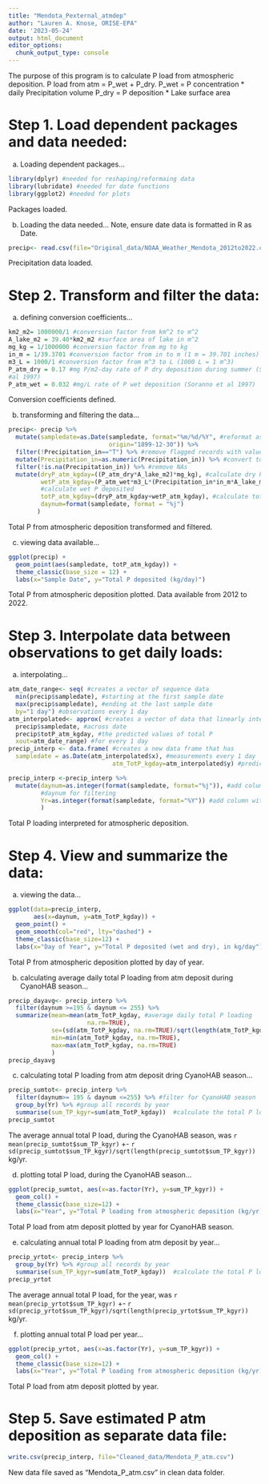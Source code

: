 ```yaml
---
title: "Mendota_Pexternal_atmdep"
author: "Lauren A. Knose, ORISE-EPA"
date: '2023-05-24'
output: html_document
editor_options: 
  chunk_output_type: console
---
```


The purpose of this program is to calculate P load from atmospheric deposition. 
P load from atm = P_wet + P_dry.
P_wet = P concentration * daily Precipitation volume
P_dry = P deposition * Lake surface area


# Step 1. Load dependent packages and data needed:

a) Loading dependent packages...
```r
library(dplyr) #needed for reshaping/reformaing data
library(lubridate) #needed for date functions
library(ggplot2) #needed for plots
```

Packages loaded.

b) Loading the data needed...
Note, ensure date data is formatted in R as Date.

```r
precip<- read.csv(file="Original_data/NOAA_Weather_Mendota_2012to2022.csv")
```

Precipitation data loaded.

# Step 2. Transform and filter the data:

a) defining conversion coefficients...

```r
km2_m2= 1000000/1 #conversion factor from km^2 to m^2
A_lake_m2 = 39.40*km2_m2 #surface area of lake in m^2 
mg_kg = 1/1000000 #conversion factor from mg to kg
in_m = 1/39.3701 #conversion factor from in to m (1 m = 39.701 inches)
m3_L = 1000/1 #conversion factor from m^3 to L (1000 L = 1 m^3)
P_atm_dry = 0.17 #mg P/m2-day rate of P dry deposition during summer (Soranno et 
#al 1997)
P_atm_wet = 0.032 #mg/L rate of P wet deposition (Soranno et al 1997)
```

Conversion coefficients defined.

b) transforming and filtering the data...
```r
precip<- precip %>%
  mutate(sampledate=as.Date(sampledate, format="%m/%d/%Y", #reformat as date
                            origin="1899-12-30")) %>%
  filter(!Precipitation_in=="T") %>% #remove flagged records with value "T"
  mutate(Precipitation_in=as.numeric(Precipitation_in)) %>% #convert to numeric
  filter(!is.na(Precipitation_in)) %>% #remove NAs
  mutate(dryP_atm_kgday=((P_atm_dry*A_lake_m2)*mg_kg), #calculate dry P
         wetP_atm_kgday=(P_atm_wet*m3_L*(Precipitation_in*in_m*A_lake_m2)*mg_kg),
         #calculate wet P deposited
         totP_atm_kgday=(dryP_atm_kgday+wetP_atm_kgday), #calculate total P_atm
         daynum=format(sampledate, format = "%j")
        )
```

Total P from atmospheric deposition transformed and filtered.

c) viewing data available...

```r
ggplot(precip) + 
  geom_point(aes(sampledate, totP_atm_kgday)) +
  theme_classic(base_size = 12) +
  labs(x="Sample Date", y="Total P deposited (kg/day)")
```

Total P from atmospheric deposition plotted. Data available from 2012 to 2022.

# Step 3. Interpolate data between observations to get daily loads: 

a) interpolating...
```r
atm_date_range<- seq( #creates a vector of sequence data
  min(precip$sampledate), #starting at the first sample date
  max(precip$sampledate), #ending at the last sample date
  by="1 day") #observations every 1 day 
atm_interpolated<- approx( #creates a vector of data that linearly interpolates 
  precip$sampledate, #across date
  precip$totP_atm_kgday, #the predicted values of total P
  xout=atm_date_range) #for every 1 day
precip_interp <- data.frame( #creates a new data frame that has 
  sampledate = as.Date(atm_interpolated$x), #measurements every 1 day
                             atm_TotP_kgday=atm_interpolated$y) #predicted total P

precip_interp <-precip_interp %>%
  mutate(daynum=as.integer(format(sampledate, format="%j")), #add column with 
         #daynum for filtering
         Yr=as.integer(format(sampledate, format="%Y")) #add column with Yr 
         )
```

Total P loading interpreted for atmospheric deposition.

# Step 4. View and summarize the data:

a) viewing the data...
```r
ggplot(data=precip_interp, 
       aes(x=daynum, y=atm_TotP_kgday)) +
  geom_point() +
  geom_smooth(col="red", lty="dashed") +
  theme_classic(base_size=12) +
  labs(x="Day of Year", y="Total P deposited (wet and dry), in kg/day") 
```

Total P from atmospheric deposition plotted by day of year.

b) calculating average daily total P loading from atm deposit during CyanoHAB 
season...

```r
precip_dayavg<- precip_interp %>%  
  filter(daynum >=195 & daynum <= 255) %>%
  summarize(mean=mean(atm_TotP_kgday, #average daily total P loading
                      na.rm=TRUE),
            se=(sd(atm_TotP_kgday, na.rm=TRUE)/sqrt(length(atm_TotP_kgday))),
            min=min(atm_TotP_kgday, na.rm=TRUE),
            max=max(atm_TotP_kgday, na.rm=TRUE)
            )
precip_dayavg
```

c) calculating total P loading from atm deposit dring CyanoHAB season...

```r
precip_sumtot<- precip_interp %>%
  filter(daynum>= 195 & daynum <=255) %>% #filter for CyanoHAB season
  group_by(Yr) %>% #group all records by year
  summarise(sum_TP_kgyr=sum(atm_TotP_kgday))  #calculate the total P load
precip_sumtot
```

The average annual total P load, during the CyanoHAB season, was
`r mean(precip_sumtot$sum_TP_kgyr)` +- `r sd(precip_sumtot$sum_TP_kgyr)/sqrt(length(precip_sumtot$sum_TP_kgyr))` kg/yr.

d) plotting total P load, during the CyanoHAB season...

```r
ggplot(precip_sumtot, aes(x=as.factor(Yr), y=sum_TP_kgyr)) +
  geom_col() +
  theme_classic(base_size=12) +
  labs(x="Year", y="Total P loading from atmospheric deposition (kg/yr)") 
```

Total P load from atm deposit plotted by year for CyanoHAB season.

e) calculating annual total P loading from atm deposit by year...

```r
precip_yrtot<- precip_interp %>%
  group_by(Yr) %>% #group all records by year
  summarise(sum_TP_kgyr=sum(atm_TotP_kgday))  #calculate the total P load
precip_yrtot
```

The average annual total P load, for the year, was
`r mean(precip_yrtot$sum_TP_kgyr)` +- `r sd(precip_yrtot$sum_TP_kgyr)/sqrt(length(precip_yrtot$sum_TP_kgyr))` kg/yr. 

f) plotting annual total P load per year...
```r
ggplot(precip_yrtot, aes(x=as.factor(Yr), y=sum_TP_kgyr)) +
  geom_col() +
  theme_classic(base_size=12) +
  labs(x="Year", y="Total P loading from atmospheric deposition (kg/yr)") 
```

Total P load from atm deposit plotted by year.

# Step 5. Save estimated P atm deposition as separate data file:

```r
write.csv(precip_interp, file="Cleaned_data/Mendota_P_atm.csv")
```

New data file saved as "Mendota_P_atm.csv" in clean data folder.
